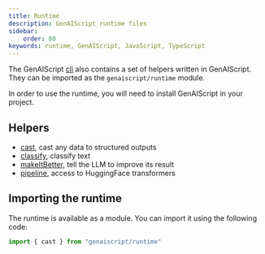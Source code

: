 ```yaml
---
title: Runtime
description: GenAIScript runtime files
sidebar:
    order: 80
keywords: runtime, GenAIScript, JavaScript, TypeScript
---
```



The GenAIScript [cli](/genaiscript/reference/cli) also contains
a set of helpers written in GenAIScript. They can be imported
as the `genaiscript/runtime` module.

In order to use the runtime, you will need to install GenAIScript
in your project.

<PackageManagers pkg="genaiscript" dev />

## Helpers

- [cast](/genaiscript/reference/scripts/cast), cast any data to structured outputs
- [classify](/genaiscript/reference/scripts/classify), classify text
- [makeItBetter](/genaiscript/guides/make-it-better), tell the LLM to improve its result
- [pipeline](/genaiscript/guides/transformers-js), access to HuggingFace transformers

## Importing the runtime

The runtime is available as a module. You can import it
using the following code:

```js
import { cast } from "genaiscript/runtime"
```
